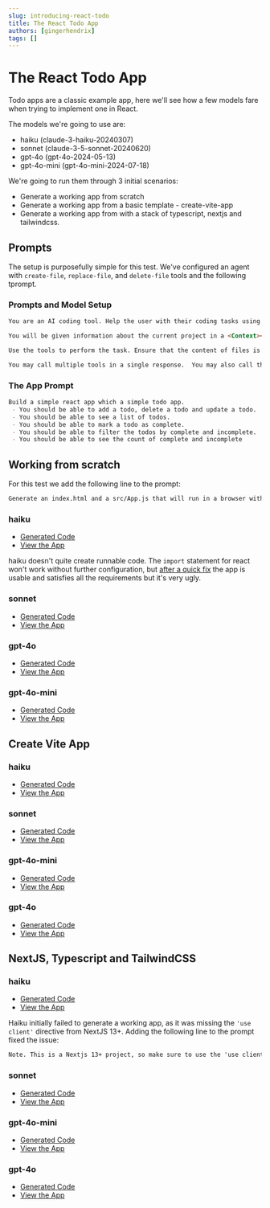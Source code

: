 ```yaml
---
slug: introducing-react-todo
title: The React Todo App
authors: [gingerhendrix]
tags: []
---
```


# The React Todo App

Todo apps are a classic example app, here we'll see how a few models fare when trying to implement one in React.

<!-- truncate -->

The models we're going to use are:
* haiku (claude-3-haiku-20240307)
* sonnet (claude-3-5-sonnet-20240620)
* gpt-4o (gpt-4o-2024-05-13)
* gpt-4o-mini (gpt-4o-mini-2024-07-18)

We're going to run them through 3 initial scenarios:
- Generate a working app from scratch
- Generate a working app from a basic template - create-vite-app
- Generate a working app from with a stack of typescript, nextjs and tailwindcss.

## Prompts

The setup is purposefully simple for this test. We've configured an agent with `create-file`, `replace-file`, and `delete-file` tools and the following tprompt.

### Prompts and Model Setup

```markdown title="System Prompt"
You are an AI coding tool. Help the user with their coding tasks using the tools provided.

You will be given information about the current project in a <Context></Context> element.  This will include the full contents of files in the project, using <File></File> elements.

Use the tools to perform the task. Ensure that the content of files is complete and will run as-is.  Do not leave any placeholders or elide the code. Guess sensible defaults if required.

You may call multiple tools in a single response.  You may also call the same tool multiple times. Call all the necessary tools to complete the users request.
```

### The App Prompt

```markdown title="The Prompt"
Build a simple react app which a simple todo app.
 - You should be able to add a todo, delete a todo and update a todo.
 - You should be able to see a list of todos.
 - You should be able to mark a todo as complete.
 - You should be able to filter the todos by complete and incomplete.
 - You should be able to see the count of complete and incomplete
```

## Working from scratch

For this test we add the following line to the prompt:

```markdown
Generate an index.html and a src/App.js that will run in a browser without any further steps.
```
### haiku

* [Generated Code](https://github.com/autocode2/example-todo/commit/ff728811501645e92030f5b35d43bf75d9a8c0c2)
* [View the App](https://autocode2.github.io/autocode-examples/examples/example-todo/blog/2024-08-01-introducing-react-todo/no_context/fixed_haiku/)

haiku doesn't quite create runnable code.  The `import` statement for react won't work without further configuration, but [after a quick fix](https://github.com/autocode2/example-todo/commit/413546131cf8a736d12003cf017465009b2469b4) the app is usable and satisfies all the requirements but it's very ugly.

### sonnet

* [Generated Code](https://github.com/autocode2/example-todo/commit/83687116cc636f52910ee600eb99963a9bbeb8fe)
* [View the App](https://autocode2.github.io/autocode-examples/examples/example-todo/blog/2024-08-01-introducing-react-todo/no_context/sonnet/)

### gpt-4o

* [Generated Code](https://github.com/autocode2/example-todo/commit/557c13ad910fb39a50cdd4c4ab5f513769ccbd14)
* [View the App](https://autocode2.github.io/autocode-examples/examples/example-todo/blog/2024-08-01-introducing-react-todo/no_context/gpt-4o/)

### gpt-4o-mini

* [Generated Code](https://github.com/autocode2/example-todo/commit/b1f74c6a0a0105b0151a88ef0de93b47b58a454f)
* [View the App](https://autocode2.github.io/autocode-examples/examples/example-todo/blog/2024-08-01-introducing-react-todo/no_context/gpt-4o-mini/)

## Create Vite App

### haiku

* [Generated Code](https://github.com/autocode2/example-todo/commit/28b86896d92d930f5012eb4a1965f2c513466c8c)
* [View the App](https://autocode2.github.io/autocode-examples/examples/example-todo/blog/2024-08-01-introducing-react-todo/vite_app/haiku)

### sonnet

* [Generated Code](https://github.com/autocode2/example-todo/commit/010ece34bad7102178657048a0214094cf6a3c7b)
* [View the App](https://autocode2.github.io/autocode-examples/examples/example-todo/blog/2024-08-01-introducing-react-todo/vite_app/sonnet)

### gpt-4o-mini

* [Generated Code](https://github.com/autocode2/example-todo/commit/809649c47a2b6cf861a38ecb2909b598141a4d4f)
* [View the App](https://autocode2.github.io/autocode-examples/examples/example-todo/blog/2024-08-01-introducing-react-todo/vite_app/gpt-4o-mini)

### gpt-4o

* [Generated Code](https://github.com/autocode2/example-todo/commit/e59f03e21bf7b01e50f1891b82553c0e8c6cc6f7)
* [View the App](https://autocode2.github.io/autocode-examples/examples/example-todo/blog/2024-08-01-introducing-react-todo/vite_app/gpt-4o)

## NextJS, Typescript and TailwindCSS


### haiku
* [Generated Code](https://github.com/autocode2/example-todo/commit/9db7ce4769cc0a83f8d240e3d8ce0821a7352c3b)
* [View the App](https://autocode2.github.io/autocode-examples/examples/example-todo/blog/2024-08-01-introducing-react-todo/typescript_nextjs_shadcn/haiku_use_client_prompt)

Haiku initially failed to generate a working app, as it was missing the `'use client'` directive from NextJS 13+.
Adding the following line to the prompt fixed the issue:
```markdown
Note. This is a Nextjs 13+ project, so make sure to use the 'use client' directive appropriately.
```

### sonnet

* [Generated Code](https://github.com/autocode2/example-todo/commit/42a36d5dd5c064ad0b7af480d4d6f4c70ae0e715)
* [View the App](https://autocode2.github.io/autocode-examples/examples/example-todo/blog/2024-08-01-introducing-react-todo/typescript_nextjs_shadcn/sonnet)

### gpt-4o-mini

* [Generated Code](https://github.com/autocode2/example-todo/commit/3538b78e22f4213ebf1721138597851a967f11ae)
* [View the App](https://autocode2.github.io/autocode-examples/examples/example-todo/blog/2024-08-01-introducing-react-todo/typescript_nextjs_shadcn/gpt-4o-mini)

### gpt-4o

* [Generated Code](https://github.com/autocode2/example-todo/commit/a9c387fd1aa244532dd568e77c94cfabf4529372)
* [View the App](https://autocode2.github.io/autocode-examples/examples/example-todo/blog/2024-08-01-introducing-react-todo/typescript_nextjs_shadcn/gpt-4o)
